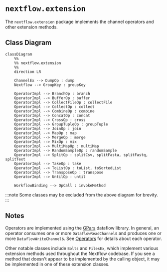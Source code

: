 
# `nextflow.extension`

The `nextflow.extension` package implements the channel operators and other extension methods.

## Class Diagram

```mermaid
classDiagram
    %%
    %% nextflow.extension
    %%
    direction LR

    ChannelEx --> DumpOp : dump
    Nextflow --> GroupKey : groupKey

    OperatorImpl --> BranchOp : branch
    OperatorImpl --> BufferOp : buffer
    OperatorImpl --> CollectFileOp : collectFile
    OperatorImpl --> CollectOp : collect
    OperatorImpl --> CombineOp : combine
    OperatorImpl --> ConcatOp : concat
    OperatorImpl --> CrossOp : cross
    OperatorImpl --> GroupTupleOp : groupTuple
    OperatorImpl --> JoinOp : join
    OperatorImpl --> MapOp : map
    OperatorImpl --> MergeOp : merge
    OperatorImpl --> MixOp : mix
    OperatorImpl --> MultiMapOp : multiMap
    OperatorImpl --> RandomSampleOp : randomSample
    OperatorImpl --> SplitOp : splitCsv, splitFasta, splitFastq, splitText
    OperatorImpl --> TakeOp : take
    OperatorImpl --> ToListOp : toList, toSortedList
    OperatorImpl --> TransposeOp : transpose
    OperatorImpl --> UntilOp : until

    WorkflowBinding --> OpCall : invokeMethod

```

:::note
Some classes may be excluded from the above diagram for brevity.
:::

## Notes

Operators are implemented using the [GPars](http://gpars.org/1.2.1/guide/guide/dataflow.html) dataflow library. In general, an operator consumes one or more `DataflowReadChannel`s and produces one or more `DataflowWriteChannel`s. See [Operators][operator-page] for details about each operator.

Other notable classes include `Bolts` and `FilesEx`, which implement various extension methods used throughout the Nextflow codebase. If you see a method that doesn't appear to be implemented by the calling object, it may be implemented in one of these extension classes.

[operator-page]: /nextflow_docs/nextflow_repo/docs/reference/operator.mdx
